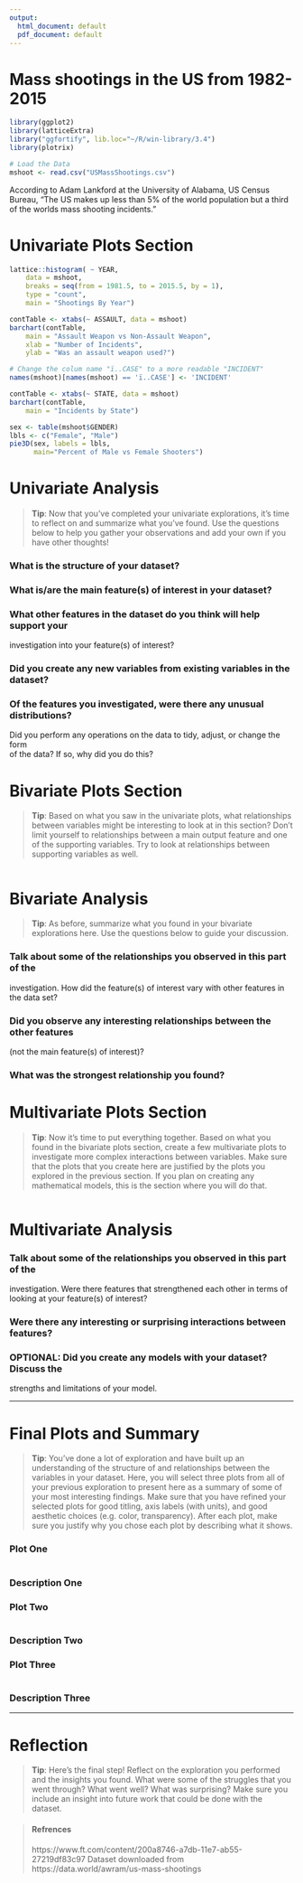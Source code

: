 ---
output:
  html_document: default
  pdf_document: default
---
Mass shootings in the US from 1982-2015
========================================================



```{r echo=FALSE, message=FALSE, warning=FALSE, packages}


library(ggplot2)
library(latticeExtra)
library("ggfortify", lib.loc="~/R/win-library/3.4")
library(plotrix)

```

```{r echo=FALSE, Load_the_Data}
# Load the Data
mshoot <- read.csv("USMassShootings.csv")

```

According to Adam Lankford at the University of Alabama, US Census Bureau, "The US makes up less than 5% of the world population but a third of the worlds mass shooting incidents."

# Univariate Plots Section



```{r echo=FALSE, Univariate_Plots}
lattice::histogram( ~ YEAR,
	data = mshoot, 
	breaks = seq(from = 1981.5, to = 2015.5, by = 1),
	type = "count",
	main = "Shootings By Year")
```
```{r echo=FALSE, Univariate_Plots}
contTable <- xtabs(~ ASSAULT, data = mshoot)
barchart(contTable,
	main = "Assault Weapon vs Non-Assault Weapon",
	xlab = "Number of Incidents",
	ylab = "Was an assault weapon used?")

```

```{r echo=FALSE, Univariate_Plots}
# Change the colum name "ï..CASE" to a more readable "INCIDENT"
names(mshoot)[names(mshoot) == 'ï..CASE'] <- 'INCIDENT'

```
```{r echo=FALSE, Univariate_Plots}
contTable <- xtabs(~ STATE, data = mshoot)
barchart(contTable,
	main = "Incidents by State")

```

```{r echo=FALSE, Univariate_Plots}
sex <- table(mshoot$GENDER)
lbls <- c("Female", "Male")
pie3D(sex, labels = lbls,
      main="Percent of Male vs Female Shooters")

```



# Univariate Analysis

> **Tip**: Now that you've completed your univariate explorations, it's time to
reflect on and summarize what you've found. Use the questions below to help you
gather your observations and add your own if you have other thoughts!

### What is the structure of your dataset?

### What is/are the main feature(s) of interest in your dataset?

### What other features in the dataset do you think will help support your \
investigation into your feature(s) of interest?

### Did you create any new variables from existing variables in the dataset?

### Of the features you investigated, were there any unusual distributions? \
Did you perform any operations on the data to tidy, adjust, or change the form \
of the data? If so, why did you do this?


# Bivariate Plots Section

> **Tip**: Based on what you saw in the univariate plots, what relationships
between variables might be interesting to look at in this section? Don't limit
yourself to relationships between a main output feature and one of the
supporting variables. Try to look at relationships between supporting variables
as well.

```{r echo=FALSE, Bivariate_Plots}

```

# Bivariate Analysis

> **Tip**: As before, summarize what you found in your bivariate explorations
here. Use the questions below to guide your discussion.

### Talk about some of the relationships you observed in this part of the \
investigation. How did the feature(s) of interest vary with other features in \
the data set?

### Did you observe any interesting relationships between the other features \
(not the main feature(s) of interest)?

### What was the strongest relationship you found?


# Multivariate Plots Section

> **Tip**: Now it's time to put everything together. Based on what you found in
the bivariate plots section, create a few multivariate plots to investigate
more complex interactions between variables. Make sure that the plots that you
create here are justified by the plots you explored in the previous section. If
you plan on creating any mathematical models, this is the section where you
will do that.

```{r echo=FALSE, Multivariate_Plots}

```

# Multivariate Analysis

### Talk about some of the relationships you observed in this part of the \
investigation. Were there features that strengthened each other in terms of \
looking at your feature(s) of interest?

### Were there any interesting or surprising interactions between features?

### OPTIONAL: Did you create any models with your dataset? Discuss the \
strengths and limitations of your model.

------

# Final Plots and Summary

> **Tip**: You've done a lot of exploration and have built up an understanding
of the structure of and relationships between the variables in your dataset.
Here, you will select three plots from all of your previous exploration to
present here as a summary of some of your most interesting findings. Make sure
that you have refined your selected plots for good titling, axis labels (with
units), and good aesthetic choices (e.g. color, transparency). After each plot,
make sure you justify why you chose each plot by describing what it shows.

### Plot One
```{r echo=FALSE, Plot_One}

```

### Description One


### Plot Two
```{r echo=FALSE, Plot_Two}

```

### Description Two


### Plot Three
```{r echo=FALSE, Plot_Three}

```

### Description Three

------

# Reflection

> **Tip**: Here's the final step! Reflect on the exploration you performed and
the insights you found. What were some of the struggles that you went through?
What went well? What was surprising? Make sure you include an insight into
future work that could be done with the dataset.

> #### Refrences
https://www.ft.com/content/200a8746-a7db-11e7-ab55-27219df83c97
Dataset downloaded from https://data.world/awram/us-mass-shootings
